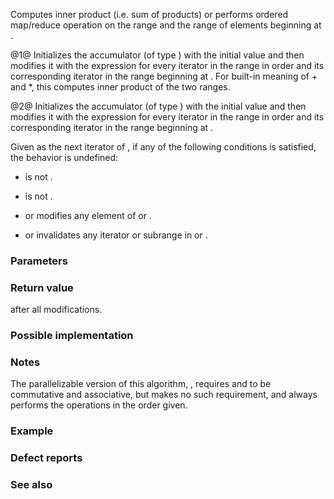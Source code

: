 {{cpp/title|inner_product}}
{{cpp/algorithm/numeric/navbar}}
{{dcl begin}}
{{dcl header|numeric}}
{{dcla|num=1|constexpr=c++20|
template&lt; class InputIt1, class InputIt2, class T &gt;
T inner_product( InputIt1 first1, InputIt1 last1,
                 InputIt2 first2, T init );
}}
{{dcla|num=2|constexpr=c++20|
template&lt; class InputIt1, class InputIt2, class T,
          class BinaryOp1, class BinaryOp2 &gt;
T inner_product( InputIt1 first1, InputIt1 last1,
                 InputIt2 first2, T init,
                 BinaryOp1 op1, BinaryOp2 op2 );
}}
{{dcl end}}

Computes inner product (i.e. sum of products) or performs ordered map/reduce operation on the range {{range|first1|last1}} and the range of {{c|std::distance(first1, last1)}} elements beginning at {{c|first2}}. 

@1@ Initializes the accumulator {{c|acc}} (of type {{tt|T}}) with the initial value {{c|init}} and then  modifies it with the expression {{rev inl|until=c++20|{{c|1=acc = acc + (*i1) * (*i2)}}}}{{rev inl|since=c++20|{{c|1=acc = std::move(acc) + (*i1) * (*i2)}}}} for every iterator {{c|i1}} in the range {{range|first1|last1}} in order and its corresponding iterator {{c|i2}} in the range beginning at {{c|first2}}. For built-in meaning of + and *, this computes inner product of the two ranges.

@2@ Initializes the accumulator {{c|acc}} (of type {{tt|T}}) with the initial value {{c|init}} and then  modifies it with the expression {{rev inl|until=c++20|{{c|1=acc = op1(acc, op2(*i1, *i2))}}}}{{rev inl|since=c++20|{{c|1=acc = op1(std::move(acc), op2(*i1, *i2))}}}} for every iterator {{c|i1}} in the range {{range|first1|last1}} in order and its corresponding iterator {{c|i2}} in the range beginning at {{c|first2}}.

Given {{c|last2}} as the {{c|std::distance(first1, last1)}}{{su|b=th}} next iterator of {{c|first2}}, if any of the following conditions is satisfied, the behavior is undefined:
* {{tt|T}} is not {{named req|CopyConstructible}}.
* {{tt|T}} is not {{named req|CopyAssignable}}.
* {{c|op1}} or {{c|op2}} modifies any element of {{range|first1|last1}} or {{range|first2|last2}}.
* {{c|op1}} or {{c|op2}} invalidates any iterator or subrange in {{closed range|first1|last1}} or {{closed range|first2|last2}}.

===Parameters===
{{par begin}}
{{par|first1, last1|the first range of elements}}
{{par|first2|the beginning of the second range of elements}}
{{par|init|initial value of the sum of the products}}
{{par op2|op1|This "sum" function takes a value returned by {{c|op2}} and the current value of the accumulator and produces a new value to be stored in the accumulator.|t1=T|t2=Type3|rt=T}}
{{par op2|op2|This "product" function takes one value from each range and produces a new value.|p1=InputIt1|p2=InputIt2|rt=Type3}}
{{par hreq}}
{{par req named|InputIt1, InputIt2|InputIterator}}
{{par end}}

===Return value===
{{c|acc}} after all modifications.

===Possible implementation===
{{eq impl
|title1=inner_product (1)|ver1=1|1=
template&lt;class InputIt1, class InputIt2, class T&gt;
constexpr // since C++20
T inner_product(InputIt1 first1, InputIt1 last1, InputIt2 first2, T init)
{
    while (first1 != last1)
    {
        init = std::move(init) + (*first1) * (*first2); // std::move since C++20
        ++first1;
        ++first2;
    }
    
    return init;
}
|title2=inner_product (2)|ver2=2|2=
template&lt;class InputIt1, class InputIt2, class T,
         class BinaryOp1, class BinaryOp2&gt;
constexpr // since C++20
T inner_product(InputIt1 first1, InputIt1 last1, InputIt2 first2, T init,
                BinaryOp1 op1, BinaryOp2 op2)
{
    while (first1 != last1)
    {
        init = op1(std::move(init), op2(*first1, *first2)); // std::move since C++20
        ++first1;
        ++first2;
    }
    
    return init;
}
}}

===Notes===
The parallelizable version of this algorithm, {{lc|std::transform_reduce}}, requires {{c|op1}} and {{c|op2}} to be commutative and associative, but {{tt|std::inner_product}} makes no such requirement, and always performs the operations in the order given.

===Example===
{{example
|
|code=
#include &lt;functional&gt;
#include &lt;iostream&gt;
#include &lt;numeric&gt;
#include &lt;vector&gt;

int main()
{
    std::vector&lt;int&gt; a{0, 1, 2, 3, 4};
    std::vector&lt;int&gt; b{5, 4, 2, 3, 1};
    
    int r1 = std::inner_product(a.begin(), a.end(), b.begin(), 0);
    std::cout &lt;&lt; "Inner product of a and b: " &lt;&lt; r1 &lt;&lt; '\n';
    
    int r2 = std::inner_product(a.begin(), a.end(), b.begin(), 0,
                                std::plus&lt;&gt;(), std::equal_to&lt;&gt;());
    std::cout &lt;&lt; "Number of pairwise matches between a and b: " &lt;&lt;  r2 &lt;&lt; '\n';
}
|output=
Inner product of a and b: 21
Number of pairwise matches between a and b: 2
}}

===Defect reports===
{{dr list begin}}
{{dr list item|wg=lwg|dr=242|std=C++98|before={{c|op1}} and {{c|op2}} could not have side effects|after=they cannot modify the ranges involved}}
{{dr list end}}

===See also===
{{dsc begin}}
{{dsc inc|cpp/algorithm/dsc transform_reduce}}
{{dsc inc|cpp/algorithm/dsc accumulate}}
{{dsc inc|cpp/algorithm/dsc partial_sum}}
{{dsc end}}

{{langlinks|de|es|fr|it|ja|pt|ru|zh}}